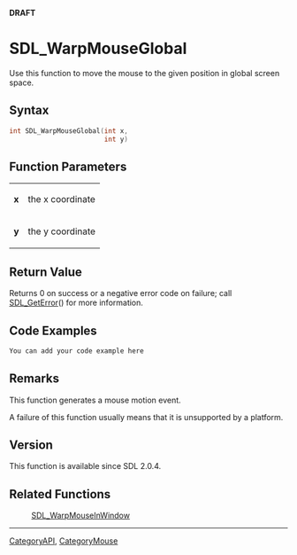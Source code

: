 <span color="red">'''DRAFT'''</span>

<!-- #*^*^*^*^*See http://wiki.libsdl.org/moin.cgi/SGFunctions for details on editing this page*^*^*^*^* -->


= SDL_WarpMouseGlobal =
Use this function to move the mouse to the given position in global screen space.




== Syntax ==
<syntaxhighlight lang='c++'>
int SDL_WarpMouseGlobal(int x,
                        int y)
</syntaxhighlight>


== Function Parameters ==
{|
|'''x'''
|the x coordinate
|-
|'''y'''
|the y coordinate
|}


== Return Value ==
Returns 0 on success or a negative error code on failure; call [[SDL_GetError]]() for more information.


== Code Examples ==
<syntaxhighlight lang='c++'>
You can add your code example here
</syntaxhighlight>

<!-- #Leave this section as-is unless you have a code example to put in.  In that case, replace You can add your code example here with your code example following the Style Guide instructions.  Leave the rest of the markup alone and delete this comment. -->


== Remarks ==
This function generates a mouse motion event.

A failure of this function usually means that it is unsupported by a platform.

== Version ==
This function is available since SDL 2.0.4.

== Related Functions ==
:[[SDL_WarpMouseInWindow]]

----
[[CategoryAPI]], [[CategoryMouse]]
<!-- #See the Style Guide for instructions on editing the footer. -->
